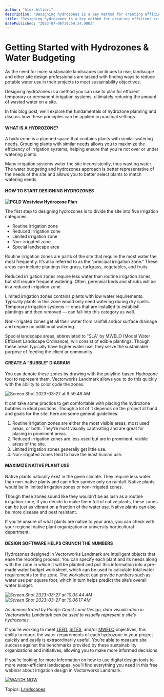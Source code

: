 ```yaml
---
author: "Alex Altieri"
description: "Designing hydrozones is a key method for creating efficient irrigation systems that reduce water waste. Learn how to plan and implement hydrozones in this blog post."
title: "Designing hydrozones is a key method for creating efficient irrigation systems that reduce water waste. Learn how to plan and implement hydrozones in this blog post." 
datePublished: "2023-07-06T19:54:24.000Z"
---
```

# Getting Started with Hydrozones & Water Budgeting

As the need for more sustainable landscapes continues to rise, landscape and other site design professionals are tasked with finding ways to reduce potable water use in their projects to meet sustainability objectives.

Designing hydrozones is a method you can use to plan for efficient temporary or permanent irrigation systems, ultimately reducing the amount of wasted water on a site.

In this blog post, we’ll explore the fundamentals of hydrozone planning and discuss how these principles can be applied in practical settings.

#### WHAT IS A HYDROZONE?

A hydrozone is a planned space that contains plants with similar watering needs. Grouping plants with similar needs allows you to maximize the efficiency of irrigation systems, helping ensure that you’re not over or under watering plants.

Many irrigation systems water the site inconsistently, thus wasting water. The water budgeting and hydrozones approach is better representative of the needs of the site and allows you to better select plants to match watering needs.

#### HOW TO START DESIGNING HYDROZONES

**![PCLD Westview Hydrozone Plan](https://blog.vectorworks.net/hs-fs/hubfs/Blog%20Images/2023%20Blog%20Images/03_Hydrozones/PCLD%20Westview%20Hydrozone%20Plan.png?width=3169&height=1437&name=PCLD%20Westview%20Hydrozone%20Plan.png)**

The first step to designing hydrozones is to divide the site into five irrigation categories.

* Routine irrigation zone
* Reduced irrigation zone
* Limited irrigation zone
* Non-irrigated zone
* Special landscape area

Routine irrigation zones are parts of the site that require the most water the most frequently. It’s also referred to as the “principal irrigation zone.” These areas can include plantings like grass, turfgrass, vegetables, and fruits.

Reduced irrigation zones require less water than routine irrigation zones, but still require frequent watering. Often, perennial beds and shrubs will be in a reduced irrigation zone.

Limited irrigation zones contains plants with low water requirements. Typically plants in this zone would only need watering during dry spells. Temporary irrigation systems — ones that are installed to establish plantings and then removed — can fall into this category as well.

Non-irrigated zones get all their water from rainfall and/or surface drainage and require no additional watering.

Special landscape areas, abbreviated to “SLA” by MWELO (Model Water Efficient Landscape Ordinance), will consist of edible plantings. Though these areas typically have higher water use, they serve the sustainable purpose of feeding the client or community.

#### CREATE A “BUBBLE” DIAGRAM

You can denote these zones by drawing with the polyline-based Hydrozone tool to represent them. Vectorworks Landmark allows you to do this quickly with the ability to color code the zones.

![Screen Shot 2023-03-27 at 9.59.48 AM](https://blog.vectorworks.net/hs-fs/hubfs/Blog%20Images/2023%20Blog%20Images/03_Hydrozones/Screen%20Shot%202023-03-27%20at%209.59.48%20AM.png?width=692&height=567&name=Screen%20Shot%202023-03-27%20at%209.59.48%20AM.png)

It can take some practice to get comfortable with placing the hydrozone bubbles in ideal positions. Though a lot of it depends on the project at hand and goals for the site, here are some general guidelines.

1. Routine irrigation zones are either the most visible areas, most used areas, or both. They’re most visually captivating and are great for placing in prominent areas.
2. Reduced irrigation zones are less used but are in prominent, visible areas of the site.
3. Limited irrigation zones generally get little use.
4. Non-irrigated zones tend to have the least human use.

#### MAXIMIZE NATIVE PLANT USE

Native plants naturally exist in the given climate. They require less water than non-native plants and can often survive only on rainfall. Native plants would be in limited irrigation zones or non-irrigated zones.

Though these zones sound like they wouldn’t be as lush as a routine irrigation zone, if you decide to make them full of native plants, these zones can be just as vibrant on a fraction of the water use. Native plants can also be more disease and pest resistant.

If you’re unsure of what plants are native to your area, you can check with your regional native plant organization or university horticultural department.

#### DESIGN SOFTWARE HELPS CRUNCH THE NUMBERS

Hydrozones designed in Vectorworks Landmark are intelligent objects that ease the reporting process. You can specify each plant and its needs along with the zone in which it will be planted and pull this information into a pre-made water budget worksheet, which can be used to calculate total water requirements for the zone. The worksheet can provide numbers such as water use per square foot, which in turn helps predict the site’s overall water budget.

_![Screen Shot 2023-03-27 at 10.05.44 AM](https://blog.vectorworks.net/hs-fs/hubfs/Blog%20Images/2023%20Blog%20Images/03Hydrozones/Screen%20Shot%202023-03-27%20at%2010.05.44%20AM.png?width=468&height=425&name=Screen%20Shot%202023-03-27%20at%2010.05.44%20AM.png)![Screen Shot 2023-03-27 at 10.06.17 AM](https://blog.vectorworks.net/hs-fs/hubfs/Blog%20Images/2023%20Blog%20Images/03Hydrozones/Screen%20Shot%202023-03-27%20at%2010.06.17%20AM.png?width=427&height=425&name=Screen%20Shot%202023-03-27%20at%2010.06.17%20AM.png)_

_As demonstrated by Pacific Coast Land Design, data visualization in Vectorworks Landmark can be used to visually represent a site’s hydrozones._

If you’re working to meet [LEED](https://www.usgbc.org/leed), [SITES](https://sustainablesites.org/resources), and/or [MWELO](https://water.ca.gov/Programs/Water-Use-And-Efficiency/Urban-Water-Use-Efficiency/Model-Water-Efficient-Landscape-Ordinance) objectives, this ability to report the water requirements of each hydrozone in your project quickly and easily is extraordinarily useful. You’re able to measure site success against the benchmarks provided by these sustainability organizations and initiatives, allowing you to make more informed decisions.

If you’re looking for more information on how to use digital design tools to more water-efficient landscapes, you’ll find everything you need in this free webinar about irrigation design in Vectorworks Landmark.

[![WATCH NOW](https://no-cache.hubspot.com/cta/default/3018241/d62c0723-b336-4aff-8032-203d07d8312e.png)](https://cta-redirect.hubspot.com/cta/redirect/3018241/d62c0723-b336-4aff-8032-203d07d8312e) 

 Topics: [Landscapes](https://blog.vectorworks.net/topic/landscapes) 

 
